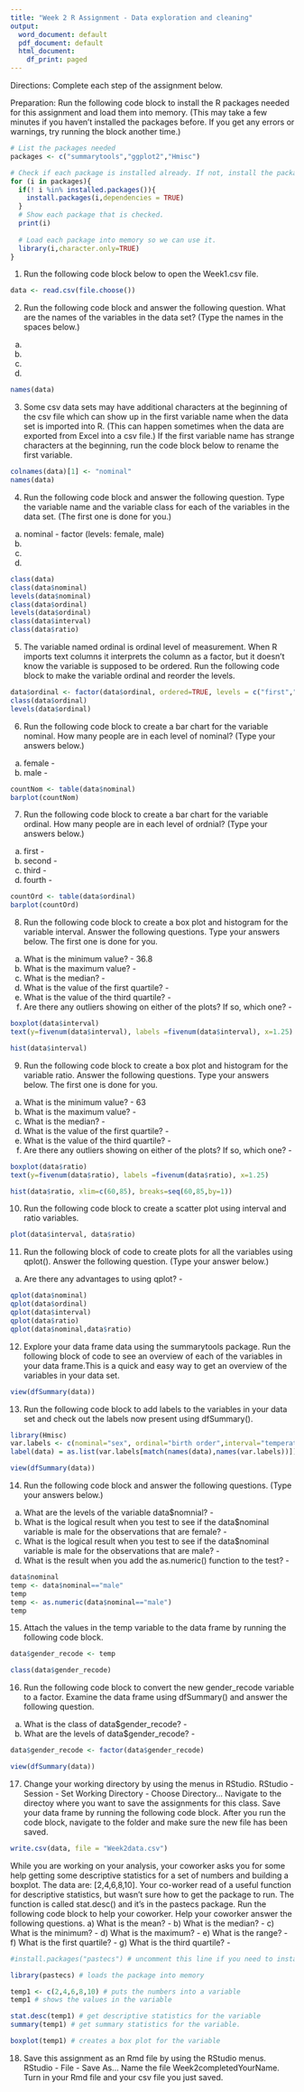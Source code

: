 ```yaml
---
title: "Week 2 R Assignment - Data exploration and cleaning"
output:
  word_document: default
  pdf_document: default
  html_document:
    df_print: paged
---
```

Directions: Complete each step of the assignment below.

Preparation: Run the following code block to install the R packages needed for this assignment and load them into memory. (This may take a few minutes if you haven't installed the packages before. If you get any errors or warnings, try running the block another time.)
```r
# List the packages needed
packages <- c("summarytools","ggplot2","Hmisc")

# Check if each package is installed already. If not, install the package.
for (i in packages){
  if(! i %in% installed.packages()){
    install.packages(i,dependencies = TRUE)
  }
  # Show each package that is checked.
  print(i)
  
  # Load each package into memory so we can use it.
  library(i,character.only=TRUE)
}
```


1) Run the following code block below to open the Week1.csv file.
```r
data <- read.csv(file.choose())
```

2) Run the following code block and answer the following question. What are the names of the variables in the data set? (Type the names in the spaces below.)
a)
b)
c)
d)
```r
names(data)
```

3) Some csv data sets may have additional characters at the beginning of the csv file which can show up in the first variable name when the data set is imported into R. (This can happen sometimes when the data are exported from Excel into a csv file.) If the first variable name has strange characters at the beginning, run the code block below to rename the first variable.
```r
colnames(data)[1] <- "nominal"
names(data)
```

4) Run the following code block and answer the following question. Type the variable name and the variable class for each of the variables in the data set. (The first one is done for you.)
a) nominal - factor (levels: female, male)
b) 
c)
d)
```r
class(data)
class(data$nominal)
levels(data$nominal)
class(data$ordinal)
levels(data$ordinal)
class(data$interval)
class(data$ratio)
```

5) The variable named ordinal is ordinal level of measurement. When R imports text columns it interprets the column as a factor, but it doesn't know the variable is supposed to be ordered. Run the following code block to make the variable ordinal and reorder the levels.
```r
data$ordinal <- factor(data$ordinal, ordered=TRUE, levels = c("first","second","third","fourth"))
class(data$ordinal)
levels(data$ordinal)
```

6) Run the following code block to create a bar chart for the variable nominal. How many people are in each level of nominal? (Type your answers below.)
a) female - 
b) male - 
```r
countNom <- table(data$nominal)
barplot(countNom)
```

7) Run the following code block to create a bar chart for the variable ordinal. How many people are in each level of ordnial? (Type your answers below.)
a) first - 
b) second - 
c) third - 
d) fourth - 
```r
countOrd <- table(data$ordinal)
barplot(countOrd)
```

8) Run the following code block to create a box plot and histogram for the variable interval. Answer the following questions. Type your answers below. The first one is done for you.
a) What is the minimum value? - 36.8
b) What is the maximum value? - 
c) What is the median? - 
d) What is the value of the first quartile? - 
e) What is the value of the third quartile? - 
f) Are there any outliers showing on either of the plots? If so, which one? - 
```r
boxplot(data$interval)
text(y=fivenum(data$interval), labels =fivenum(data$interval), x=1.25)

hist(data$interval)
```

9) Run the following code block to create a box plot and histogram for the variable ratio. Answer the following questions. Type your answers below. The first one is done for you.
a) What is the minimum value? - 63
b) What is the maximum value? - 
c) What is the median? - 
d) What is the value of the first quartile? - 
e) What is the value of the third quartile? - 
f) Are there any outliers showing on either of the plots? If so, which one? - 
```r
boxplot(data$ratio)
text(y=fivenum(data$ratio), labels =fivenum(data$ratio), x=1.25)

hist(data$ratio, xlim=c(60,85), breaks=seq(60,85,by=1))
```

10) Run the following code block to create a scatter plot using interval and ratio variables.
```r
plot(data$interval, data$ratio)

```

11) Run the following block of code to create plots for all the variables using qplot(). Answer the following question. (Type your answer below.)
a) Are there any advantages to using qplot? - 
```r
qplot(data$nominal)
qplot(data$ordinal)
qplot(data$interval)
qplot(data$ratio)
qplot(data$nominal,data$ratio)
```

12) Explore your data frame data using the summarytools package. Run the following block of code to see an overview of each of the variables in your data frame.This is a quick and easy way to get an overview of the variables in your data set.
```r
view(dfSummary(data))
```

13) Run the following code block to add labels to the variables in your data set and check out the labels now present using dfSummary().
```r
library(Hmisc)
var.labels <- c(nominal="sex", ordinal="birth order",interval="temperature in Celsius", ratio="height in inches")
label(data) = as.list(var.labels[match(names(data),names(var.labels))])

view(dfSummary(data))
```

14) Run the following code block and answer the following questions. (Type your answers below.)
a) What are the levels of the variable data$nomnial? - 
b) What is the logical result when you test to see if the data$nominal variable is male for the observations that are female? - 
c) What is the logical result when you test to see if the data$nominal variable is male for the observations that are male? - 
d) What is the result when you add the as.numeric() function to the test? - 
```r
data$nominal
temp <- data$nominal=="male"
temp
temp <- as.numeric(data$nominal=="male")
temp
```

15) Attach the values in the temp variable to the data frame by running the following code block.

```r
data$gender_recode <- temp

class(data$gender_recode)


```

16) Run the following code block to convert the new gender_recode variable to a factor. Examine the data frame using dfSummary() and answer the following question.
a) What is the class of data$gender_recode? - 
b) What are the levels of data$gender_recode? - 
```r
data$gender_recode <- factor(data$gender_recode)

view(dfSummary(data))
```

17) Change your working directory by using the menus in RStudio. RStudio - Session - Set Working Directory - Choose Directory... Navigate to the directoy where you want to save the assignments for this class. Save your data frame by running the following code block. After you run the code block, navigate to the folder and make sure the new file has been saved.
```r
write.csv(data, file = "Week2data.csv")
```

While you are working on your analysis, your coworker asks you for some help getting some descriptive statistics for a set of numbers and building a boxplot. The data are: [2,4,6,8,10]. Your co-worker read of a useful function for descriptive statistics, but wasn't sure how to get the package to run. The function is called stat.desc() and it's in the pastecs package. Run the following code block to help your coworker. Help your coworker answer the following questions.
a) What is the mean? - 
b) What is the median? - 
c) What is the minimum? - 
d) What is the maximum? - 
e) What is the range? - 
f) What is the first quartile? - 
g) What is the third quartile? - 
```r
#install.packages("pastecs") # uncomment this line if you need to install package

library(pastecs) # loads the package into memory

temp1 <- c(2,4,6,8,10) # puts the numbers into a variable
temp1 # shows the values in the variable

stat.desc(temp1) # get descriptive statistics for the variable
summary(temp1) # get summary statistics for the variable.

boxplot(temp1) # creates a box plot for the variable
```


18) Save this assignment as an Rmd file by using the RStudio menus. RStudio - File - Save As... Name the file Week2completedYourName. Turn in your Rmd file and your csv file you just saved.